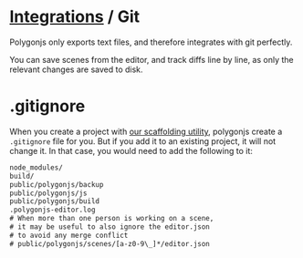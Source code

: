 # [Integrations](integrations) / Git

Polygonjs only exports text files, and therefore integrates with git perfectly.

You can save scenes from the editor, and track diffs line by line, as only the relevant changes are saved to disk.

# .gitignore

When you create a project with [our scaffolding utility](/install/new), polygonjs create a `.gitignore` file for you. But if you add it to an existing project, it will not change it. In that case, you would need to add the following to it:

```txt
node_modules/
build/
public/polygonjs/backup
public/polygonjs/js
public/polygonjs/build
.polygonjs-editor.log
# When more than one person is working on a scene,
# it may be useful to also ignore the editor.json
# to avoid any merge conflict
# public/polygonjs/scenes/[a-z0-9\_]*/editor.json
```
